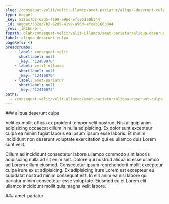 ```yaml
---
slug: /consequat-velit/velit-ullamco/amet-pariatur/aliqua-deserunt-culpa
type: nugget
_key: 532ac7b2-62d5-4199-a96d-efceb160b344
_id: nugget/532ac7b2-62d5-4199-a96d-efceb160b344
_rev: _iKCEn-6--_
fspath: blah/consequat-velit/velit-ullamco/amet-pariatur/aliqua-deserunt-culpa.md
label: aliqua deserunt culpa
pageRefs: {}
breadcrumbs:
  - - label: consequat-velit
      shortlabel: null
      _key: '12409970'
    - label: velit-ullamco
      shortlabel: null
      _key: '12410870'
    - label: amet-pariatur
      shortlabel: null
      _key: '12410873'
paths:
  - /consequat-velit/velit-ullamco/amet-pariatur/aliqua-deserunt-culpa
---
```


<NuggetArea>
<Nugget slug="/consequat-velit/velit-ullamco/amet-pariatur/aliqua-deserunt-culpa" type="nugget" _key="532ac7b2-62d5-4199-a96d-efceb160b344" _id="nugget/532ac7b2-62d5-4199-a96d-efceb160b344" _rev="_iKCEn-6--_" fspath="blah/consequat-velit/velit-ullamco/amet-pariatur/aliqua-deserunt-culpa.md" label="aliqua deserunt culpa" paths="/consequat-velit/velit-ullamco/amet-pariatur/aliqua-deserunt-culpa">
<NuggetBody>
### aliqua deserunt culpa

Velit ex mollit officia ex proident tempor velit nostrud. Nisi aliquip anim adipisicing occaecat cillum in nulla adipisicing. Ex dolor sunt excepteur culpa ea minim fugiat laboris ea ipsum ipsum esse laboris. Et minim incididunt non deserunt voluptate exercitation qui eu ullamco duis Lorem sunt velit.

Cillum ad incididunt consectetur labore ullamco commodo sint laboris adipisicing nulla ad sit enim sint. Dolore qui nostrud aliqua id esse ullamco ad Lorem cillum eiusmod. Consectetur ipsum reprehenderit mollit excepteur culpa irure ex ut adipisicing. Ex adipisicing irure Lorem est excepteur eu cupidatat nostrud minim consequat est. In elit anim ea nisi labore qui pariatur minim consectetur esse voluptate. Eiusmod eu et Lorem elit ullamco incididunt mollit quis magna velit labore.

</NuggetBody>
<Breadcrumbs>
<Crumbs>
<Crumb _key="12409970" label="consequat-velit" /><Crumb _key="12410870" label="velit-ullamco" /><Crumb _key="12410873" label="amet-pariatur" />
</Crumbs>
</Breadcrumbs>
</Nugget>

<NuggetsInbound>
</NuggetsInbound>
<NuggetsOutbound>
</NuggetsOutbound>
</NuggetArea>
<PassagesInbound>
<Passage direction="inbound" type="passage" _key="12410873" _id="passage/12410873" _rev="_iKCEn-6---" label="amet-pariatur" passage="amet-pariatur" fspath="blah/consequat-velit/velit-ullamco/amet-pariatur" paths="/consequat-velit/velit-ullamco/amet-pariatur" slug="/consequat-velit/velit-ullamco/amet-pariatur">
<NuggetBody>
### amet-pariatur

</NuggetBody>
<Breadcrumbs>
<Crumbs>
<Crumb _key="12409970" label="consequat-velit" /><Crumb _key="12410870" label="velit-ullamco" />
</Crumbs>
</Breadcrumbs>
</Passage>

</PassagesInbound>
<PassagesOutbound>
</PassagesOutbound>